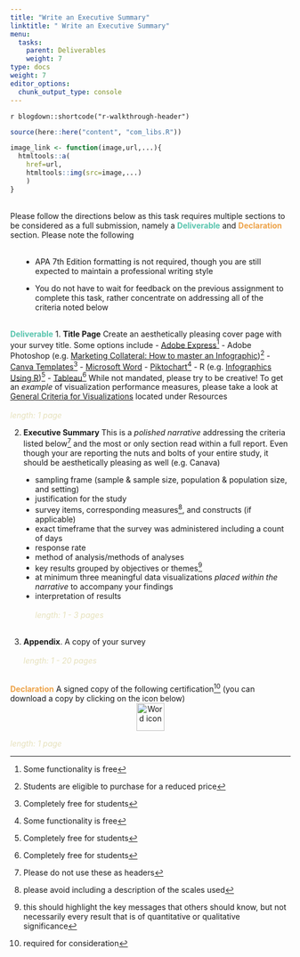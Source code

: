 ```yaml
---
title: "Write an Executive Summary"
linktitle: " Write an Executive Summary"
menu:
  tasks:
    parent: Deliverables
    weight: 7
type: docs
weight: 7
editor_options: 
  chunk_output_type: console
---
```


`r blogdown::shortcode("r-walkthrough-header")`

```r
source(here::here("content", "com_libs.R"))

image_link <- function(image,url,...){
  htmltools::a(
    href=url,
    htmltools::img(src=image,...)
    )
}
```

<style>
ul {
    margin-left: 1.5em
}
</style>

<br>
Please follow the directions below as this task requires multiple sections to be considered as a full submission, namely a <span style = "color:#57c4ad; font-weight:bold;">Deliverable</span> and <span style = "color:#eda247; font-weight:bold;">Declaration</span> section. Please note the following
<br>
<br>

  + APA 7th Edition formatting is not required, though you are still expected to maintain a professional writing style
  
  + You do not have to wait for feedback on the previous assignment to complete this task, rather concentrate on addressing all of the criteria noted below
<br>
<br>

<span style = "color:#57c4ad; font-weight:bold;">Deliverable</span>
  1. **Title Page**
  Create an aesthetically pleasing cover page with your survey title. Some options include
    - [Adobe Express](https://www.adobe.com/express/create/infographic)[^Freemium] 
    - Adobe Photoshop (e.g. [Marketing Collateral: How to master an Infographic](https://www.adobe.com/vn_en/creativecloud/design/discover/make-infographic-in-photoshop.html))[^Discounted]
    - [Canva Templates](https://www.canva.com/cover-pages/templates/)[^Free]
    - [Microsoft Word](https://templates.office.com/en-us/papers-and-reports)
    - [Piktochart](https://piktochart.com)[^Freemium]
    - R (e.g. [Infographics Using R](https://rpubs.com/chidungkt/702513))[^Free]
    - [Tableau](https://www.tableau.com/academic/students)[^Free]
      While not mandated, please try to be creative! To get an *example* of visualization performance measures, please take a look at [General Criteria for Visualizations](/resources/look/) located under Resources <br><br>
      <span style = "color:#e6e1bc; font-style: italic;">length: 1 page</span>

  2. **Executive Summary**
  This is a *polished narrative* addressing the criteria listed below^[Please do not use these as headers] and the most or only section read within a full report. Even though your are reporting the nuts and bolts of your entire study, it should be aesthetically pleasing as well (e.g. Canava)
  - sampling frame (sample & sample size, population & population size, and setting)
  - justification for the study
  - survey items, corresponding measures^[please avoid including a description of the scales used], and constructs (if applicable)
  - exact timeframe that the survey was administered including a count of days 
  - response rate
  - method of analysis/methods of analyses
  - key results grouped by objectives or themes^[this should highlight the key messages that others should know, but not necessarily every result that is of quantitative or qualitative significance]
  - at minimum three meaningful data visualizations *placed within the narrative* to accompany your findings
  - interpretation of results<br><br>
  <span style = "color:#e6e1bc; font-style: italic;">length: 1 - 3 pages</span>
  <br>
  <br>
  
  3. **Appendix**. A copy of your survey<br><br>
  <span style = "color:#e6e1bc; font-style: italic;">length: 1 - 20 pages</span>
  <br>
  <br>
  
<span style = "color:#eda247; font-weight:bold;">Declaration</span>
A signed copy of the following certification^[required for consideration] (you can download a copy by clicking on the icon below)<br>
  <a target="_blank" href="/forms/edp619declaration.pdf">
  <center>
  <img src="/logos/pdf-ico.png" alt="Word icon" width="50">
  </center>
  </a>
  <span style = "color:#e6e1bc; font-style: italic;">length: 1 page</span>
  
  
[^Free]: Completely free for students

[^Freemium]: Some functionality is free

[^Discounted]: Students are eligible to purchase for a reduced price
